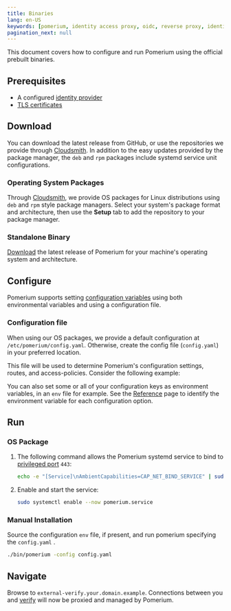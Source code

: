 ```yaml
---
title: Binaries
lang: en-US
keywords: [pomerium, identity access proxy, oidc, reverse proxy, identity aware proxy]pagination_prev: null
pagination_next: null
---
```



This document covers how to configure and run Pomerium using the official prebuilt binaries.

## Prerequisites

- A configured [identity provider]
- [TLS certificates]

## Download

You can download the latest release from GitHub, or use the repositories we provide through [Cloudsmith]. In addition to the easy updates provided by the package manager, the `deb` and `rpm` packages include systemd service unit configurations.

### Operating System Packages

Through [Cloudsmith][cloudsmith-repo], we provide OS packages for Linux distributions using `deb` and `rpm` style package managers. Select your system's package format and architecture, then use the **Setup** tab to add the repository to your package manager.

### Standalone Binary

[Download] the latest release of Pomerium for your machine's operating system and architecture.

## Configure

Pomerium supports setting [configuration variables] using both environmental variables and using a configuration file.

### Configuration file

When using our OS packages, we provide a default configuration at `/etc/pomerium/config.yaml`. Otherwise, create the config file (`config.yaml`) in your preferred location.

This file will be used to determine Pomerium's configuration settings, routes, and access-policies. Consider the following example:

<ConfigMinimal/>

You can also set some or all of your configuration keys as environment variables, in an `env` file for example. See the [Reference] page to identify the environment variable for each configuration option.

## Run

### OS Package

1. The following command allows the Pomerium systemd service to bind to [privileged port] `443`:

   ```bash
   echo -e "[Service]\nAmbientCapabilities=CAP_NET_BIND_SERVICE" | sudo SYSTEMD_EDITOR=tee systemctl edit pomerium
   ```

1. Enable and start the service:

   ```bash
   sudo systemctl enable --now pomerium.service
   ```

### Manual Installation

Source the configuration `env` file, if present, and run pomerium specifying the `config.yaml` .

```bash
./bin/pomerium -config config.yaml
```

## Navigate

Browse to `external-verify.your.domain.example`. Connections between you and [verify] will now be proxied and managed by Pomerium.

[configuration variables]: /docs/reference
[download]: https://github.com/pomerium/pomerium/releases
[verify]: https://verify.pomerium.com/
[identity provider]: /docs/identity-providers
[tls certificates]: /docs/topics/certificates
[Cloudsmith]: https://cloudsmith.io
[cloudsmith-repo]: https://cloudsmith.io/~pomerium/repos/pomerium/groups/
[Reference]: /docs/reference
[privileged port]: https://www.w3.org/Daemon/User/Installation/PrivilegedPorts.html